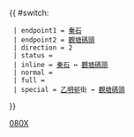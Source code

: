 {{ #switch: {{{format|}}}
  | endpoint1 = [[秦石巴士總站|秦石]]
  | endpoint2 = [[觀塘碼頭巴士總站|觀塘碼頭]]
  | direction = 2
  | status =
  | inline = [[秦石巴士總站|秦石]] ↔ [[觀塘碼頭巴士總站|觀塘碼頭]]
  | normal =
  | full =
  | special = [[乙明邨]]街 → [[觀塘碼頭巴士總站|觀塘碼頭]]
}}<noinclude>[[Category:九龍巴士路線模板|080X]]</noinclude>